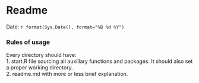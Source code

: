 Readme
========================================================
  
Date: `r format(Sys.Date(), format="%B %d %Y")`

### Rules of usage

Every directory should have:  
1. start.R file sourcing all auxillary functions and packages. It should also set a proper working directory.    
2. readme.md with more or less brief explanation.  

